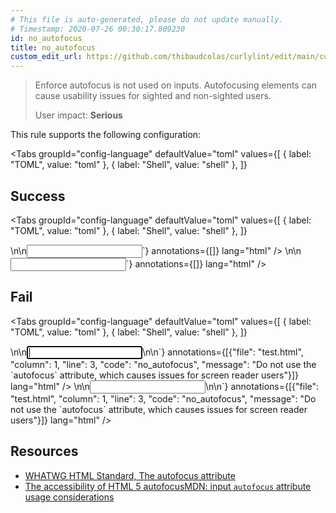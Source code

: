```yaml
---
# This file is auto-generated, please do not update manually.
# Timestamp: 2020-07-26 00:30:17.809230
id: no_autofocus
title: no_autofocus
custom_edit_url: https://github.com/thibaudcolas/curlylint/edit/main/curlylint/rules/no_autofocus/no_autofocus.py
---
```



> Enforce autofocus is not used on inputs. Autofocusing elements can cause usability issues for sighted and non-sighted users.
>
> User impact: **Serious**

This rule supports the following configuration:

<Tabs
  groupId="config-language"
  defaultValue="toml"
  values={[
    { label: "TOML", value: "toml" },
    { label: "Shell", value: "shell" },
  ]}
>
  <TabItem value="toml">
    <CodeSnippet
      snippet={`# The \`autofocus\` attribute must not be used.\nno_autofocus = true`}
      annotations={[]}
      lang="toml"
    />
  </TabItem>
  <TabItem value="shell">
    <CodeSnippet
      snippet={`# The \`autofocus\` attribute must not be used.\ncurlylint --rule 'no_autofocus: true' .`}
      annotations={[]}
      lang="shell"
    />
  </TabItem>
</Tabs>

## Success

<Tabs
  groupId="config-language"
  defaultValue="toml"
  values={[
    { label: "TOML", value: "toml" },
    { label: "Shell", value: "shell" },
  ]}
>
  <TabItem value="toml">
    <CodeSnippet
      snippet={`<!-- Good: No autofocus attribute -->\n<!-- no_autofocus = true -->\n<input type="text" name="username" />`}
      annotations={[]}
      lang="html"
    />
  </TabItem>
  <TabItem value="shell">
    <CodeSnippet
      snippet={`<!-- Good: No autofocus attribute -->\n<!-- curlylint --rule 'no_autofocus: true' . -->\n<input type="text" name="username" />`}
      annotations={[]}
      lang="html"
    />
  </TabItem>
</Tabs>

## Fail

<Tabs
  groupId="config-language"
  defaultValue="toml"
  values={[
    { label: "TOML", value: "toml" },
    { label: "Shell", value: "shell" },
  ]}
>
  <TabItem value="toml">
    <CodeSnippet
      snippet={`<!-- Bad: autofocus present -->\n<!-- no_autofocus = true -->\n<input type="text" name="username" autofocus />\n\n`}
      annotations={[{"file": "test.html", "column": 1, "line": 3, "code": "no_autofocus", "message": "Do not use the `autofocus` attribute, which causes issues for screen reader users"}]}
      lang="html"
    />
  </TabItem>
  <TabItem value="shell">
    <CodeSnippet
      snippet={`<!-- Bad: autofocus present -->\n<!-- curlylint --rule 'no_autofocus: true' . -->\n<input type="text" name="username" autofocus />\n\n`}
      annotations={[{"file": "test.html", "column": 1, "line": 3, "code": "no_autofocus", "message": "Do not use the `autofocus` attribute, which causes issues for screen reader users"}]}
      lang="html"
    />
  </TabItem>
</Tabs>

## Resources

- [WHATWG HTML Standard, The autofocus attribute](https://html.spec.whatwg.org/multipage/interaction.html#attr-fe-autofocus)
- [The accessibility of HTML 5 autofocus](https://www.brucelawson.co.uk/2009/the-accessibility-of-html-5-autofocus/)[MDN: input `autofocus` attribute usage considerations](https://developer.mozilla.org/en-US/docs/Web/HTML/Element/input#htmlattrdefautofocus)
